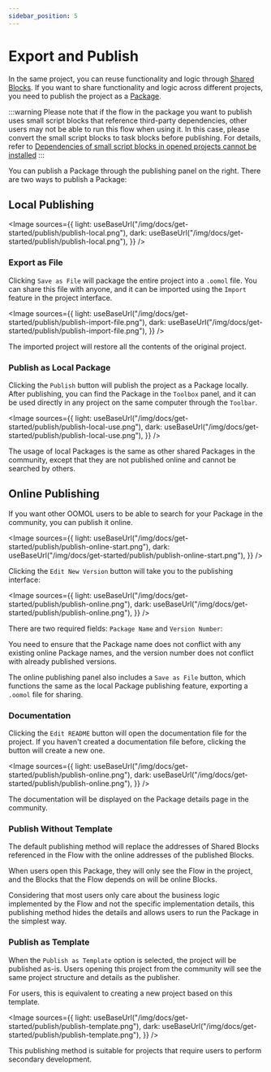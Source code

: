 ```yaml
---
sidebar_position: 5
---
```



# Export and Publish

In the same project, you can reuse functionality and logic through [Shared Blocks](/docs/concepts/block#shared-block). If you want to share functionality and logic across different projects, you need to publish the project as a [Package](/docs/concepts/package).

:::warning
Please note that if the flow in the package you want to publish uses small script blocks that reference third-party dependencies, other users may not be able to run this flow when using it.
In this case, please convert the small script blocks to task blocks before publishing. For details, refer to [Dependencies of small script blocks in opened projects cannot be installed](/docs/faq#dependencies-in-script-blocks-of-opened-projects-cannot-be-installed)
:::

You can publish a Package through the publishing panel on the right. There are two ways to publish a Package:

## Local Publishing

<Image
  sources={{
    light: useBaseUrl("/img/docs/get-started/publish/publish-local.png"),
    dark: useBaseUrl("/img/docs/get-started/publish/publish-local.png"),
  }}
/>

### Export as File

Clicking `Save as File` will package the entire project into a `.oomol` file. You can share this file with anyone, and it can be imported using the `Import` feature in the project interface.

<Image
  sources={{
    light: useBaseUrl("/img/docs/get-started/publish/publish-import-file.png"),
    dark: useBaseUrl("/img/docs/get-started/publish/publish-import-file.png"),
  }}
/>

The imported project will restore all the contents of the original project.

### Publish as Local Package

Clicking the `Publish` button will publish the project as a Package locally. After publishing, you can find the Package in the `Toolbox` panel, and it can be used directly in any project on the same computer through the `Toolbar`.

<Image
  sources={{
    light: useBaseUrl("/img/docs/get-started/publish/publish-local-use.png"),
    dark: useBaseUrl("/img/docs/get-started/publish/publish-local-use.png"),
  }}
/>

The usage of local Packages is the same as other shared Packages in the community, except that they are not published online and cannot be searched by others.

## Online Publishing

If you want other OOMOL users to be able to search for your Package in the community, you can publish it online.

<Image
  sources={{
    light: useBaseUrl("/img/docs/get-started/publish/publish-online-start.png"),
    dark: useBaseUrl("/img/docs/get-started/publish/publish-online-start.png"),
  }}
/>

Clicking the `Edit New Version` button will take you to the publishing interface:

<Image
  sources={{
    light: useBaseUrl("/img/docs/get-started/publish/publish-online.png"),
    dark: useBaseUrl("/img/docs/get-started/publish/publish-online.png"),
  }}
/>

There are two required fields: `Package Name` and `Version Number`:

You need to ensure that the Package name does not conflict with any existing online Package names, and the version number does not conflict with already published versions.

The online publishing panel also includes a `Save as File` button, which functions the same as the local Package publishing feature, exporting a `.oomol` file for sharing.

### Documentation

Clicking the `Edit README` button will open the documentation file for the project. If you haven't created a documentation file before, clicking the button will create a new one.

<Image
  sources={{
    light: useBaseUrl("/img/docs/get-started/publish/publish-online.png"),
    dark: useBaseUrl("/img/docs/get-started/publish/publish-online.png"),
  }}
/>

The documentation will be displayed on the Package details page in the community.

### Publish Without Template

The default publishing method will replace the addresses of Shared Blocks referenced in the Flow with the online addresses of the published Blocks.

When users open this Package, they will only see the Flow in the project, and the Blocks that the Flow depends on will be online Blocks.

Considering that most users only care about the business logic implemented by the Flow and not the specific implementation details, this publishing method hides the details and allows users to run the Package in the simplest way.

### Publish as Template

When the `Publish as Template` option is selected, the project will be published as-is. Users opening this project from the community will see the same project structure and details as the publisher.

For users, this is equivalent to creating a new project based on this template.

<Image
  sources={{
    light: useBaseUrl("/img/docs/get-started/publish/publish-template.png"),
    dark: useBaseUrl("/img/docs/get-started/publish/publish-template.png"),
  }}
/>

This publishing method is suitable for projects that require users to perform secondary development.